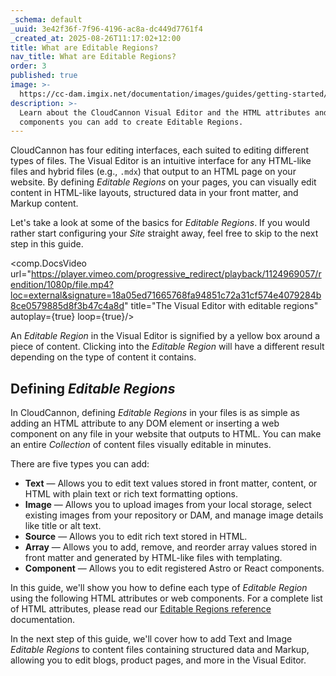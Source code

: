 ```yaml
---
_schema: default
_uuid: 3e42f36f-7f96-4196-ac8a-dc449d7761f4
_created_at: 2025-08-26T11:17:02+12:00
title: What are Editable Regions?
nav_title: What are Editable Regions?
order: 3
published: true
image: >-
  https://cc-dam.imgix.net/documentation/images/guides/getting-started/guide-thumbnails/CloudCannon-Getting-Started-Thumbnail-Universal.png
description: >-
  Learn about the CloudCannon Visual Editor and the HTML attributes and web
  components you can add to create Editable Regions.
---
```

CloudCannon has four editing interfaces, each suited to editing different types of files. The Visual Editor is an intuitive interface for any HTML-like files and hybrid files (e.g., `.mdx`) that output to an HTML page on your website. By defining *Editable Regions* on your pages, you can visually edit content in HTML-like layouts, structured data in your front matter, and Markup content.

Let's take a look at some of the basics for *Editable Regions*. If you would rather start configuring your *Site* straight away, feel free to skip to the next step in this guide.

<comp.DocsVideo url="https://player.vimeo.com/progressive_redirect/playback/1124969057/rendition/1080p/file.mp4?loc=external&signature=18a05ed71665768fa94851c72a31cf574e4079284b8ce0579885d8f3b47c4a8d" title="The Visual Editor with editable regions" autoplay={true} loop={true}/>

An *Editable Region* in the Visual Editor is signified by a yellow box around a piece of content. Clicking into the *Editable Region* will have a different result depending on the type of content it contains.

## Defining *Editable Regions*

In CloudCannon, defining *Editable Regions* in your files is as simple as adding an HTML attribute to any DOM element or inserting a web component on any file in your website that outputs to HTML. You can make an entire *Collection* of content files visually editable in minutes.

There are five types you can add:

* **Text** — Allows you to edit text values stored in front matter, content, or HTML with plain text or rich text formatting options.
* **Image** — Allows you to upload images from your local storage, select existing images from your repository or DAM, and manage image details like title or alt text.
* **Source** — Allows you to edit rich text stored in HTML.
* **Array** — Allows you to add, remove, and reorder array values stored in front matter and generated by HTML-like files with templating.
* **Component** — Allows you to edit registered Astro or React components.

In this guide, we'll show you how to define each type of *Editable Region* using the following HTML attributes or web components. For a complete list of HTML attributes, please read our [Editable Regions reference](/documentation/articles/editable-regions-reference/) documentation.

In the next step of this guide, we'll cover how to add Text and Image *Editable Regions* to content files containing structured data and Markup, allowing you to edit blogs, product pages, and more in the Visual Editor.